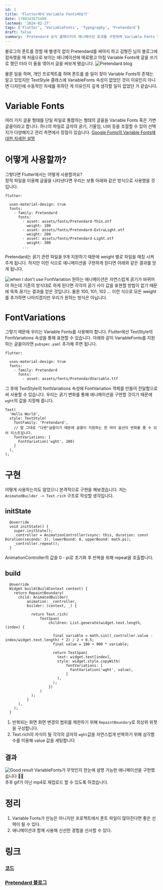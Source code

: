 ```yaml
---
id: 1
title: 'Flutter에서 Variable Fonts써보기'
date: 1708343875480
lastmod: '2024-02-27'
tags: ['Flutter', 'VariableFonts', 'Typography', 'Pretendard']
draft: false
summary: 'Pretendard 공식 홈페이지의 애니메이션 효과를 구현하며 Variable Fonts 알아보기'
---
```



블로그의 폰트를 정할 때 별생각 없이 Pretendard를 써야지 하고 김형진 님의 블로그에 접속했을 때 처음으로 보이는 애니메이션에 매료됐고 마침 Variable Fonts에 글을 쓰기로 했던 터라 이 둘을 엮어서 글을 써보게 됐습니다.
![Pretendard blog](/images/1/pretendard_blog.gif)

물론 일을 하며, 개인 프로젝트를 하며 폰트를 쓸 일이 잦아 Variable Fonts의 존재는 알고 있었지만 TextStyle 클래스에 VariableFonts 속성이 없었던 것이 이유인지 아니면 디자인에 수동적인 자세를 취하던 게 이유인지 깊게 생각할 일이 없었던 거 같습니다.


# Variable Fonts
여러 가지 글꼴 형태를 단일 파일로 통합하는 형태의 글꼴을 Variable Fonts 혹은 가변 글꼴이라고 합니다. 하나의 파일로 글자의 굵기, 기울임, 너비 등을 조절할 수 있어 선택지가 다양해지고 관리 측면에서 장점이 있습니다.
[Google Fonts의 Variable Fonts에 대한 자세한 설명](https://fonts.google.com/knowledge/introducing_type/introducing_variable_fonts)


# 어떻게 사용할까?
그렇다면 Flutter에서는 어떻게 사용할까요?  
정적 파일을 이용해 글꼴을 나타낸다면 우리는 보통 아래와 같은 방식으로 사용했을 것입니다.
```
flutter:

  uses-material-design: true
  fonts:
    - family: Pretendard
      fonts:
        - asset: assets/fonts/Pretendard-Thin.otf
          weight: 100
        - asset: assets/fonts/Pretendard-ExtraLight.otf
          weight: 200
        - asset: assets/fonts/Pretendard-Light.otf
          weight: 300
        ...
```
Pretendard는 굵기 관련 파일을 9개 지원하기 때문에 weight 별로 파일을 매칭 시켜주게 됩니다.
하지만 이런 식으로 애니메이션을 구현하게 된다면 아래와 같은 결과를 얻게 됩니다.

![when I don't use FontVariation](/images/1/not_font_variation.gif)
원하는 애니메이션은 자연스럽게 굵기가 바뀌어야 하는데 기존의 방식대로 하게 된다면 각각의 굵기 사이 값을 표현할 방법이 없기 때문에 뚝뚝 끊기는 결과를 얻은 것입니다.
물론 100, 101, 102 ... 이런 식으로 모든 weight를 추가하면 나아지겠지만 우리가 원하는 방식은 아닙니다.


# FontVariations
그렇기 때문에 우리는 Variable Fonts를 사용해야 합니다. Flutter에선 TextStyle의 FontVariations 속성을 통해 표현할 수 있습니다.
아래와 같이 VariableFonts를 지원하는 글꼴이라면 `pubspec.yaml` 추가해 주면 됩니다.
```
flutter:

  uses-material-design: true
  fonts:
    - family: Pretendard
      fonts:
        - asset: assets/fonts/PretendardVariable.ttf
```
그 후에 TextStyle의 fontVariations 속성에 FontVariation 객체를 만들어 전달함으로써 사용할 수 있습니다. 우리는 굵기 변화를 통해 애니메이션을 구현할 것이기 때문에 `wght`의 값을 지정해 줍니다.
```
Text(
  'Hello World',
  style: TextStyle(
    fontFamily: 'Pretendard',
    // 말 그대로 "다변"글꼴이기 때문에 글꼴이 지원하는 한 여러 옵션의 변화를 줄 수 있어 리스트입니다.
    fontVariations: [
      FontVariation('wght', 200)
    ]
  ),
);
```

# 구현
어떻게 사용하는지도 알았으니 본격적으로 구현을 해보겠습니다. 저는 `AnimatedBuilder -> Text.rich` 구조로 작성할 생각입니다.

## initState

```
  @override
  void initState() {
    super.initState();
    _controller = AnimationController(vsync: this, duration: const Duration(seconds: 3), lowerBound: 0, upperBound: math.pi);
    _controller.repeat();
  }
```
AnimationController의 값을 0 - pi로 초기화 후 반복을 위해 repeat을 호출합니다. 

## build
```
  @override
  Widget build(BuildContext context) {
    return RepaintBoundary(
      child: AnimatedBuilder(
          animation: _controller,
          builder: (context, _) {

            return Text.rich(
                TextSpan(
                    children: List.generate(widget.text.length, (index) {

                      final variable = math.sin((_controller.value - index/widget.text.length) * 2) / 2 + 0.5;
                      final value = 100 + 900 * variable;

                      return TextSpan(
                        text: widget.text[index],
                        style: widget.style.copyWith(
                            fontVariations: [
                              FontVariation('wght', value),
                            ]
                        ),
                      );
                    })
                )
            );
          }
      ),
    );
  }
```
1. 반복되는 화면 화면 변경의 범위를 제한하기 위해 `RepaintBoundary`로 최상위 위젯을 구성합니다.
2. Text.rich의 자식이 될 각각의 글자의 `wght`값을 자연스럽게 반복하기 위해 삼각함수를 이용해 value 값을 세팅합니다

## 결과
![Good result](/images/1/result.gif)
VariableFonts가 무엇인지 한눈에 설명 가능한 애니메이션을 구현했습니다 👏👏  
추후 gif가 아닌 mp4로 재업로드 할 수 있도록 하겠습니다.


# 정리
1. Variable Fonts가 만능은 아니지만 프로젝트에서 폰트 파일이 많아진다면 좋은 선택이 될 수 있다.
2. 애니메이션과 함께 사용해 신선한 경험을 선사할 수 있다.

# 링크
### [코드](https://github.com/shawn-flunge/blog_examples/tree/main/variable_fonts)  
### [Pretendard 블로그](https://fonts.google.com/knowledge/introducing_type/introducing_variable_fonts)

<br/>



